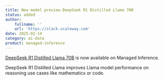 ```yaml
---
title: New model preview DeepSeek R1 Distilled Llama 70B
status: added
author:
    fullname: ''
    url: 'https://slack.scaleway.com'
date: 2025-02-14
category: ai-data
product: managed-inference
---
```


[DeepSeek R1 Distilled Llama 70B](/managed-inference/reference-content/deepseek-r1-distill-llama-70b/) is now available on Managed Inference.

DeepSeek R1 Distilled Llama improves Llama model performance on reasoning use cases like mathematics or code.

